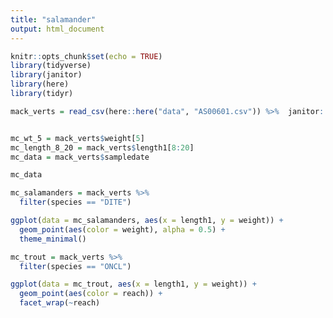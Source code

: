 ```yaml
---
title: "salamander"
output: html_document
---
```


```r
knitr::opts_chunk$set(echo = TRUE)
library(tidyverse)
library(janitor)
library(here)
library(tidyr)
```

```r
mack_verts = read_csv(here::here("data", "AS00601.csv")) %>%  janitor::clean_names()


mc_wt_5 = mack_verts$weight[5]
mc_length_8_20 = mack_verts$length1[8:20]
mc_data = mack_verts$sampledate

mc_data
```
```r
mc_salamanders = mack_verts %>% 
  filter(species == "DITE")

ggplot(data = mc_salamanders, aes(x = length1, y = weight)) + 
  geom_point(aes(color = weight), alpha = 0.5) + 
  theme_minimal() 

```
```r
mc_trout = mack_verts %>% 
  filter(species == "ONCL")

ggplot(data = mc_trout, aes(x = length1, y = weight)) + 
  geom_point(aes(color = reach)) + 
  facet_wrap(~reach)

```

